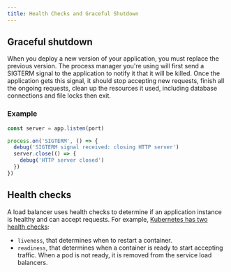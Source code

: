 ```yaml
---
title: Health Checks and Graceful Shutdown
---
```


## Graceful shutdown

When you deploy a new version of your application, you must replace the previous version. The process manager you're using will first send a SIGTERM signal to the application to notify it that it will be killed. Once the application gets this signal, it should stop accepting new requests, finish all the ongoing requests, clean up the resources it used,  including database connections and file locks then exit.

### Example 

```js
const server = app.listen(port)

process.on('SIGTERM', () => {
  debug('SIGTERM signal received: closing HTTP server')
  server.close(() => {
    debug('HTTP server closed')
  })
})
```

## Health checks

A load balancer uses health checks to determine if an application instance is healthy and can accept requests. For example, [Kubernetes has two health checks](https://kubernetes.io/docs/tasks/configure-pod-container/configure-liveness-readiness-probes/):

* `liveness`, that determines when to restart a container.
* `readiness`, that determines when a container is ready to start accepting traffic. When a pod is not ready, it is removed from the service load balancers.
